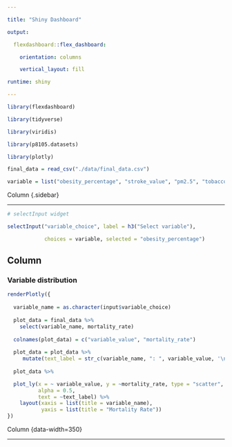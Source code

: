 ---

title: "Shiny Dashboard"

output: 

  flexdashboard::flex_dashboard:

    orientation: columns

    vertical_layout: fill

runtime: shiny

---



```{r setup, include=FALSE}

library(flexdashboard)

library(tidyverse)

library(viridis)

library(p8105.datasets)

library(plotly)

```


```{r}
final_data = read_csv("./data/final_data.csv")

variable = list("obesity_percentage", "stroke_value", "pm2.5", "tobacco_consumption", "median_income")
```



Column {.sidebar}

-----------------------------------------------------------------------



```{r}

# selectInput widget

selectInput("variable_choice", label = h3("Select variable"),

            choices = variable, selected = "obesity_percentage")

```

Column {data-width=650}
-----------------------------------------------------------------------



### Variable distribution



```{r}

renderPlotly({ 
  
  variable_name = as.character(input$variable_choice)
  
  plot_data = final_data %>%
    select(variable_name, mortality_rate)
  
  colnames(plot_data) = c("variable_value", "mortality_rate")
  
  plot_data = plot_data %>%
     mutate(text_label = str_c(variable_name, ": ", variable_value, '\nMortality rate: ', mortality_rate))
  
  plot_data %>%

  plot_ly(x = ~ variable_value, y = ~mortality_rate, type = "scatter", mode = "markers",
          alpha = 0.5,
          text = ~text_label) %>%
    layout(xaxis = list(title = variable_name),
           yaxis = list(title = "Mortality Rate"))
})

```




Column {data-width=350}

-----------------------------------------------------------------------
